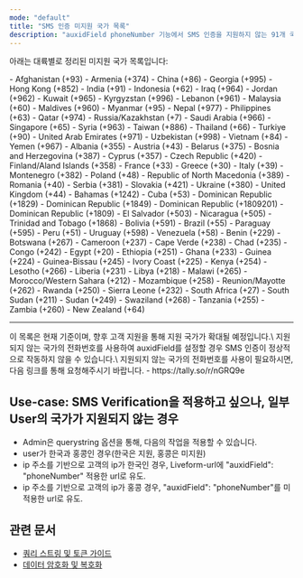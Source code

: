 ```yaml
---
mode: "default"
title: "SMS 인증 미지원 국가 목록"
description: "auxidField phoneNumber 기능에서 SMS 인증을 지원하지 않는 91개 국가의 상세 목록입니다."
---
```

아래는 대륙별로 정리된 미지원 국가 목록입니다:

<AccordionGroup>
  <Accordion title="Asia (아시아) - 29개국" icon="globe-asia">
    - Afghanistan (+93)
    - Armenia (+374)
    - China (+86)
    - Georgia (+995)
    - Hong Kong (+852)
    - India (+91)
    - Indonesia (+62)
    - Iraq (+964)
    - Jordan (+962)
    - Kuwait (+965)
    - Kyrgyzstan (+996)
    - Lebanon (+961)
    - Malaysia (+60)
    - Maldives (+960)
    - Myanmar (+95)
    - Nepal (+977)
    - Philippines (+63)
    - Qatar (+974)
    - Russia/Kazakhstan (+7)
    - Saudi Arabia (+966)
    - Singapore (+65)
    - Syria (+963)
    - Taiwan (+886)
    - Thailand (+66)
    - Turkiye (+90)
    - United Arab Emirates (+971)
    - Uzbekistan (+998)
    - Vietnam (+84)
    - Yemen (+967)
  </Accordion>
  
  <Accordion title="Europe (유럽) - 18개국" icon="globe-europe">
    - Albania (+355)
    - Austria (+43)
    - Belarus (+375)
    - Bosnia and Herzegovina (+387)
    - Cyprus (+357)
    - Czech Republic (+420)
    - Finland/Aland Islands (+358)
    - France (+33)
    - Greece (+30)
    - Italy (+39)
    - Montenegro (+382)
    - Poland (+48)
    - Republic of North Macedonia (+389)
    - Romania (+40)
    - Serbia (+381)
    - Slovakia (+421)
    - Ukraine (+380)
    - United Kingdom (+44)
  </Accordion>
  
  <Accordion title="North America/Caribbean (북미/카리브해) - 9개국" icon="globe-americas">
    - Bahamas (+1242)
    - Cuba (+53)
    - Dominican Republic (+1829)
    - Dominican Republic (+1849)
    - Dominican Republic (+1809201)
    - Dominican Republic (+1809)
    - El Salvador (+503)
    - Nicaragua (+505)
    - Trinidad and Tobago (+1868)
  </Accordion>
  
  <Accordion title="South America (남미) - 6개국" icon="globe-americas">
    - Bolivia (+591)
    - Brazil (+55)
    - Paraguay (+595)
    - Peru (+51)
    - Uruguay (+598)
    - Venezuela (+58)
  </Accordion>
  
  <Accordion title="Africa (아프리카) - 28개국" icon="globe-africa">
    - Benin (+229)
    - Botswana (+267)
    - Cameroon (+237)
    - Cape Verde (+238)
    - Chad (+235)
    - Congo (+242)
    - Egypt (+20)
    - Ethiopia (+251)
    - Ghana (+233)
    - Guinea (+224)
    - Guinea-Bissau (+245)
    - Ivory Coast (+225)
    - Kenya (+254)
    - Lesotho (+266)
    - Liberia (+231)
    - Libya (+218)
    - Malawi (+265)
    - Morocco/Western Sahara (+212)
    - Mozambique (+258)
    - Reunion/Mayotte (+262)
    - Rwanda (+250)
    - Sierra Leone (+232)
    - South Africa (+27)
    - South Sudan (+211)
    - Sudan (+249)
    - Swaziland (+268)
    - Tanzania (+255)
    - Zambia (+260)
  </Accordion>
  
  <Accordion title="Oceania (오세아니아) - 1개국">
    - New Zealand (+64)
  </Accordion>
</AccordionGroup>

---
<Note>
  이 목록은 현재 기준이며, 향후 고객 지원을 통해 지원 국가가 확대될 예정입니다.\
  지원되지 않는 국가의 전화번호를 사용하여 auxidField를 설정할 경우 SMS 인증이 정상적으로 작동하지 않을 수 있습니다.\
  지원되지 않는 국가의 전화번호를 사용이 필요하시면, 다음 링크를 통해 요청해주시기 바랍니다.
  - https://tally.so/r/nGRQ9e
</Note>

## Use-case: SMS Verification을 적용하고 싶으나, 일부 User의 국가가 지원되지 않는 경우
- Admin은 querystring 옵션을 통해, 다음의 작업을 적용할 수 있습니다.
- user가 한국과 홍콩인 경우(한국은 지원, 홍콩은 미지원)
- ip 주소를 기반으로 고객의 ip가 한국인 경우, Liveform-url에 "auxidField": "phoneNumber" 적용한 url로 유도.
- ip 주소를 기반으로 고객의 ip가 홍콩 경우, "auxidField": "phoneNumber"를 미적용한 url로 유도.



## 관련 문서
- [쿼리 스트링 및 토큰 가이드](/getting-started/ko/liveform-url/querystring-and-token-guide)
- [데이터 암호화 및 복호화](/getting-started/ko/encrypt-and-decrypt-data/overview) 